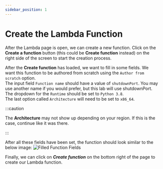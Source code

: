 ```yaml
---
sidebar_position: 1
---
```


# Create the Lambda Function

After the Lambda page is open, we can create a new function. Click on the **Create a function** button (this could be **Create function** instead) on the right side of the screen to start the creation process.

After the **Create function** has loaded, we want to fill in some fields. We want this function to be authored from scratch using the `Author from scratch` option.  
The input field `Function name` should have a value of `shutdownPort`. You may use another name if you would prefer, but this lab will use shutdownPort.
The dropdown for the `Runtime` should be set to `Python 3.8`.  
The last option called `Architecture` will need to be set to `x86_64`.

:::caution

The **Architecture** may not show up depending on your region. If this is the case, continue like it was there.

:::

After all these fields have been set, the function should look similar to the below image:
![Filled Function Fields](../../static/img/function-fields.png)

Finally, we can click on **_Create function_** on the bottom right of the page to create our Lambda function.
